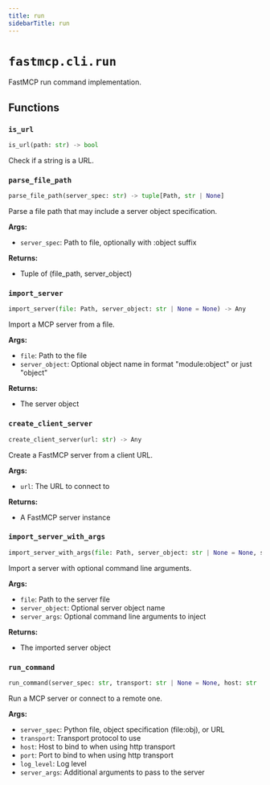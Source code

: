```yaml
---
title: run
sidebarTitle: run
---
```


# `fastmcp.cli.run`


FastMCP run command implementation.

## Functions

### `is_url`

```python
is_url(path: str) -> bool
```


Check if a string is a URL.


### `parse_file_path`

```python
parse_file_path(server_spec: str) -> tuple[Path, str | None]
```


Parse a file path that may include a server object specification.

**Args:**
- `server_spec`: Path to file, optionally with \:object suffix

**Returns:**
- Tuple of (file_path, server_object)


### `import_server`

```python
import_server(file: Path, server_object: str | None = None) -> Any
```


Import a MCP server from a file.

**Args:**
- `file`: Path to the file
- `server_object`: Optional object name in format "module\:object" or just "object"

**Returns:**
- The server object


### `create_client_server`

```python
create_client_server(url: str) -> Any
```


Create a FastMCP server from a client URL.

**Args:**
- `url`: The URL to connect to

**Returns:**
- A FastMCP server instance


### `import_server_with_args`

```python
import_server_with_args(file: Path, server_object: str | None = None, server_args: list[str] | None = None) -> Any
```


Import a server with optional command line arguments.

**Args:**
- `file`: Path to the server file
- `server_object`: Optional server object name
- `server_args`: Optional command line arguments to inject

**Returns:**
- The imported server object


### `run_command`

```python
run_command(server_spec: str, transport: str | None = None, host: str | None = None, port: int | None = None, log_level: str | None = None, server_args: list[str] | None = None) -> None
```


Run a MCP server or connect to a remote one.

**Args:**
- `server_spec`: Python file, object specification (file\:obj), or URL
- `transport`: Transport protocol to use
- `host`: Host to bind to when using http transport
- `port`: Port to bind to when using http transport
- `log_level`: Log level
- `server_args`: Additional arguments to pass to the server

